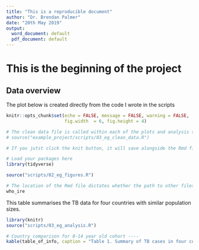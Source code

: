```yaml
---
title: "This is a reproducible document"
author: "Dr. Brendan Palmer"
date: "20th May 2019"
output:
  word_document: default
  pdf_document: default
---
```


# This is the beginning of the project

## Data overview

The plot below is created directly from the code I wrote in the scripts

```r

knitr::opts_chunk$set(echo = FALSE, message = FALSE, warning = FALSE, 
                      fig.width  = 6, fig.height = 4)

# The clean data file is called within each of the plots and analysis scripts
# source("example_project/scripts/03_eg_clean_data.R")

# If you jutst click the knit button, it will save alongside the Rmd file

# Load your packages here  
library(tidyverse)

```

```r

source("scripts/02_eg_figures.R")

# The location of the Rmd file dictates whether the path to other files is intact
who_ire
```

This table summarises the TB data for four countries with similar population sizes.

```r
library(knitr)
source("scripts/03_eg_analysis.R")
```


```r
# Country comparison for 0-14 year old cohort ----
kable(table_of_info, caption = "Table 1. Summary of TB cases in four countries")
```

